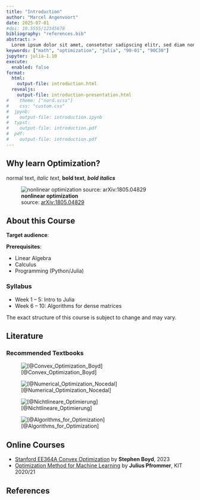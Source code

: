 ```yaml
---
title: "Introduction"
author: "Marcel Angenvoort"
date: 2025-07-01
#doi: 10.5555/12345678
bibliography: "references.bib"
abstract: >
  Lorem ipsum dolor sit amet, consetetur sadipscing elitr, sed diam nonumy eirmod tempor invidunt ut labore et dolore magna aliquyam erat, sed diam voluptua. At vero eos et accusam et justo duo dolores et ea rebum. Stet clita kasd gubergren, no sea takimata sanctus est Lorem ipsum dolor sit amet. Lorem ipsum dolor sit amet, consetetur sadipscing elitr, sed diam nonumy eirmod tempor invidunt ut labore et dolore magna aliquyam erat, sed diam voluptua. At vero eos et accusam et justo duo dolores et ea rebum. Stet clita kasd gubergren, no sea takimata sanctus est Lorem ipsum dolor sit amet.
keywords: ["math", "optimization", "julia", "90-01", "90C30"]
jupyter: julia-1.10
execute:
  enabled: false
format: 
  html: 
    output-file: introduction.html
  revealjs:
    output-file: introduction-presentation.html
#    theme: ["nord.scss"]
#    css: "custom.css"
#  jpynb:
#    output-file: introduction.ipynb
#  typst:
#    output-file: introduction.pdf
#  pdf:
#    output-file: introduction.pdf
---
```



## Why learn Optimization?

normal text, *italic text*, **bold text**, ***bold italics***

![**nonlinear optimization**  
source: [arXiv:1805.04829](https://arxiv.org/abs/1805.04829)](images/example_for_optimization.jpg){.fragment}


## About this Course

**Target audience**:

**Prerequisites**:

- Linear Algebra
- Calculus
- Programming (Python/Julia)


### Syllabus

- Week 1 -- 5: Intro to Julia
- Week 6 -- 10: Algorithms for dense matrices

::: {.callout-note .fragment}
The exact structure of this course is subject to change and may vary.
:::


## Literature {visibility="hidden"}

### Recommended Textbooks

::: {.figure layout="[0.22, -0.04, 0.22, -0.04, 0.22, -0.04, 0.22]" layout-valign="bottom"}

![[@Convex_Optimization_Boyd]](images/literature/Convex_Optimization-Boyd.jpg){.fragment}

![[@Numerical_Optimization_Nocedal]](images/literature/Numerical_Optimization-Nocedal.jpg){.fragment}

![[@Nichtlineare_Optimierung]](images/literature/Nichtlineare_Optimierung.jpg){.fragment}

![[@Algorithms_for_Optimization]](images/literature/Algorithms_for_Optimization.jpg){.fragment}

:::


## Online Courses

- [Stanford EE364A Convex Optimization](https://www.youtube.com/playlist?list=PLoROMvodv4rMJqxxviPa4AmDClvcbHi6h) by **Stephen Boyd**, 2023
- [Optimization Method for Machine Learning](https://www.youtube.com/playlist?list=PLdkTDauaUnQpzuOCZyUUZc0lxf4-PXNR5) by **Julius Pfrommer**, KIT 2020/21



## References

::: {#refs}
:::
